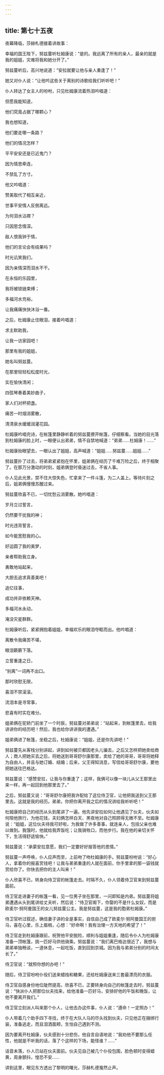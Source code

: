 ```yaml
---
---
---
```

title: 第七十五夜
---






夜幕降临，莎赫札德接着讲故事：





幸福的国王陛下，努兹蔓听杜姆康说：“是的。我远离了所有的亲人，最亲的就是我的姐姐，灾难将我和她分开了。”

努兹蔓听后，高兴地说道：“安拉就要让他与亲人重逢了！”

她又对仆人说：“让他吟这些关于离别的诗歌给我们听听吧！”

仆人转达了女主人的吩咐，只见杜姆康流着热泪吟唱道：


但愿我能知道，

他们究竟占据了哪颗心？

我也想知道，

他们要走哪一条路？

他们的情况怎样？

平平安安还是已近鬼门？

因为情思牵连，

不禁乱了方寸。



他又吟唱道：


赞美取代了相互亲近，

世事平安情人反倒离远。

为何泪水沾襟？

只因思念情深。

敌人恨我钟于情，

他们的言论会有结果吗？

时光讥笑我们，

因为亲情深而泪水不干。

在永恒的乐园里，

我将被锁链束缚；

多福河水充裕，

让我痛痛快快沐浴一番。



之后，杜姆康止住眼泪，接着吟唱道：


求主默助我，

让我一访家园吧！

那里有我的姐姐，

她名叫努兹蔓。

在那里轻轻松松度时光，

实在愉快清闲；

四弦琴奏着美妙曲子，

家人们对杯把盏。

痛苦一时烟消雾散，

清清泉水缓缓润灌花园。



杜姆康吟唱完诗，在帐篷里静静听着的努兹蔓撩开帐篷，仔细察看。当她的目光落到杜姆康的脸上时，一眼便认出弟弟，情不自禁地喊道：“弟弟……杜姆康！……”

杜姆康抬眼望去，一眼认出了姐姐，高声喊道：“姐姐……努兹蔓……姐姐……”

努兹蔓扑了过去，将弟弟紧紧抱在怀里，姐弟俩在经历了千难万险之后，终于相聚了。在那万分激动的时刻，姐弟俩登时昏迷过去，不省人事。

仆人见此光景，禁不住大惊失色，忙拿来了一件斗篷，为二人盖上。等待片刻之后，姐弟俩慢慢苏醒过来。

努兹蔓欣喜不已，一切忧愁云消雾散。她吟唱道：


岁月立过誓言，

仍然要干扰我的神；

时光违背誓言，

如今能宽慰我的心。

好运圆了我的美梦，

亲者帮助我立身。

勇敢地站起来，

大胆去追求真善美吧！

追忆往事，

成功并非依赖天神。

多福河水永动，

淹没灾星群群。



杜姆康听后，紧紧拥抱着姐姐，幸福欢乐的眼泪夺眶而出。他吟唱道：


离散令我痛苦不堪，

眼泪簌簌下落。

立誓重逢之日，

“别离”一词再不出口。

那时欣慰无限，

喜泪不禁滚滚。

流泪本是寻常事，

悲喜有时实在难分。



姐弟俩在驼轿门前坐了一个时辰，努兹蔓对弟弟说：“站起来，到帐篷里去，给我讲讲你的经历吧！然后，我也给你讲讲我的遭遇。”

姐弟俩进了帐篷，坐稳之后，杜姆康说：“姐姐，还是你先讲吧！”

努兹蔓先从客栈分别讲起，讲到如何被贝都因老头儿骗去，之后又怎样把她卖给商人；商人把她买去之后，将她送到哥哥舒尔康那里，卖给了她的哥哥，哥哥将她释为自由人，并且与她订婚、结婚；后来，父王得知消息，写信给哥哥舒尔康，要他把她送往巴格达。

努兹蔓说：“感赞安拉，让我与你重逢了；这样，我俩可以像一块儿从父王那里出来一样，再一起回到他那里去了。”

之后，努兹蔓又说：“哥哥舒尔康把我许配给了这位侍卫官，让他把我送到父王那里去。这就是我的经历。弟弟，你把你离开我之后的情况讲给我听听吧！”

杜姆康把自己的经历从头到尾讲了一遍。他先讲安拉如何让他遇见了伙夫，伙夫如何陪他旅行，为他花钱，夫妇俩怎样白天、黑夜地对自己照顾得无微不至。杜姆康说：“姐姐，这位伙夫待我可好啦，为我做了许多善事，就连亲人，包括父亲也难以做到。我饿时，他就给我弄饭吃；让我骑牲口，而他步行。我在他的亲切关怀下，生活得舒适愉快。”

努兹蔓说：“承蒙安拉意愿，我们一定要好好报答他的恩情。”

努兹蔓一声呼唤，仆人应声而至，上前吻了吻杜姆康的手。努兹蔓吩咐说：“好心人，拿着你的报喜赏钱吧！让我与弟弟重逢的人就在面前，你手里拿的那一袋钱就赏给你了。你快去把你的主人叫来！”

仆人欣喜不已，转身向侍卫官的帐篷走去。时隔不久，仆人领着侍卫官来到努兹蔓面前。

侍卫官走进妻子的帐篷一看，见一位男子坐在那里，一问即知是内弟。努兹蔓将姐弟遭遇从头到尾讲给丈夫听，然后说：“侍卫官阁下，你娶的不是什么女奴，而是欧麦尔·努阿曼国王的女儿努兹蔓公主。我是努兹蔓，这是我的胞弟杜姆康。”

侍卫官听过叙述，确信妻子讲的全是事实，自信自己成了欧麦尔·努阿曼国王的驸马，喜在心里，乐上眉梢，心想：“好命啊！我有治理一方天地的希望了！”

侍卫官走到杜姆康跟前，祝贺他平安脱险，顺利与姐姐重逢，随后令仆人为杜姆康准备一顶帐篷，挑一匹好马供他骑乘。努兹蔓说：“我们离巴格达很近了，我想与弟弟单独畅谈，一道休息，一起吃饭，直到回到京城。因为我与弟弟分别的时间太长了。”

侍卫官说：“就照你想的办吧！”

随后，侍卫官吩咐仆役们送来蜡烛和糖果，还给杜姆康送来三套最漂亮的衣服。

侍卫官自感身份地位陡然提高，欣喜不已，正要转身向自己的帐篷走去时，努兹蔓说：“快派仆人把那位伙夫找来，给他准备一匹好马，安排好他的午饭和晚饭，让他不要离开我们。”

侍卫官立刻派人叫来那个仆人，让他去办这件事，仆人说：“遵命！一定照办！”

仆人带着几个助手四下寻找，终于在大队人马的尽头找到伙夫，只见他正在捆绑行装，准备逃走，而且泪洒面颊，生怕自己遇到不测。

因为要离开杜姆康，伙夫感到十分悲伤，他自言自语地说：“我劝他不要那么任性，他就是不听我的话，落了个这样的下场，能怪谁？……”

话音未落，仆人已站在伙夫面前。伙夫见自己被几个仆役包围，脸色顿时变得蜡黄，周身颤抖，惶恐不安……





讲到这里，眼见东方透出了黎明的曙光，莎赫札德戛然止声。